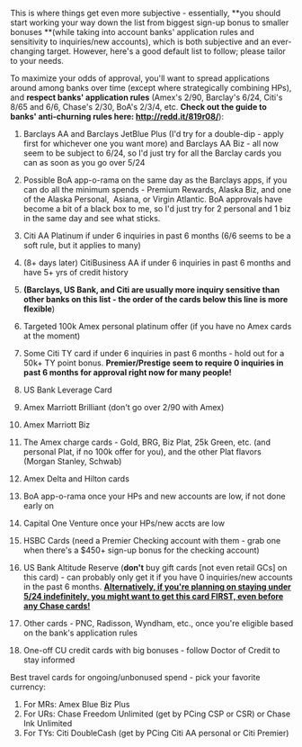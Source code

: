 This is where things get even more subjective - essentially, **you should start working your way down the list from biggest sign-up bonus to smaller bonuses **(while taking into account banks' application rules and sensitivity to inquiries/new accounts), which is both subjective and an ever-changing target. However, here's a good default list to follow; please tailor to your needs.

To maximize your odds of approval, you'll want to spread applications around among banks over time (except where strategically combining HPs), and **respect banks' application rules** (Amex's 2/90, Barclay's 6/24, Citi's 8/65 and 6/6, Chase's 2/30, BoA's 2/3/4, etc. **Check out the guide to banks' anti-churning rules here: http://redd.it/819r08/**):

1.  Barclays AA and Barclays JetBlue Plus (I'd try for a double-dip - apply first for whichever one you want more) and Barclays AA Biz - all now seem to be subject to 6/24, so I'd just try for all the Barclay cards you can as soon as you go over 5/24

2.  Possible BoA app-o-rama on the same day as the Barclays apps, if you can do all the minimum spends - Premium Rewards, Alaska Biz, and one of the Alaska Personal,  Asiana, or Virgin Atlantic. BoA approvals have become a bit of a black box to me, so I'd just try for 2 personal and 1 biz in the same day and see what sticks.
3.  Citi AA Platinum if under 6 inquiries in past 6 months (6/6 seems to be a soft rule, but it applies to many)
4.  (8+ days later) CitiBusiness AA if under 6 inquiries in past 6 months and have 5+ yrs of credit history
5.  **(Barclays, US Bank, and Citi are usually more inquiry sensitive than other banks on this list - the order of the cards below this line is more flexible**)
6.  Targeted 100k Amex personal platinum offer (if you have no Amex cards at the moment)
7.  Some Citi TY card if under 6 inquiries in past 6 months - hold out for a 50k+ TY point bonus. **Premier/Prestige seem to require 0 inquiries in past 6 months for approval right now for many people!**
8.  US Bank Leverage Card
9.  Amex Marriott Brilliant (don't go over 2/90 with Amex)
10. Amex Marriott Biz
11. The Amex charge cards - Gold, BRG, Biz Plat, 25k Green, etc. (and personal Plat, if no 100k offer for you), and the other Plat flavors (Morgan Stanley, Schwab)
12. Amex Delta and Hilton cards
13. BoA app-o-rama once your HPs and new accounts are low, if not done early on
14. Capital One Venture once your HPs/new accts are low
15. HSBC Cards (need a Premier Checking account with them - grab one when there's a \$450+ sign-up bonus for the checking account)
16. US Bank Altitude Reserve (**don't** buy gift cards [not even retail GCs] on this card) - can probably only get it if you have 0 inquiries/new accounts in the past 6 months. **<u>Alternatively, if you're planning on staying under 5/24 indefinitely, you might want to get this card FIRST, even before any Chase cards!</u>**
17. Other cards - PNC, Radisson, Wyndham, etc., once you're eligible based on the bank's application rules
18. One-off CU credit cards with big bonuses - follow Doctor of Credit to stay informed

Best travel cards for ongoing/unbonused spend - pick your favorite currency:

1.  For MRs: Amex Blue Biz Plus
2.  For URs: Chase Freedom Unlimited (get by PCing CSP or CSR) or Chase Ink Unlimited
3.  For TYs: Citi DoubleCash (get by PCing Citi AA personal or Citi Premier)
